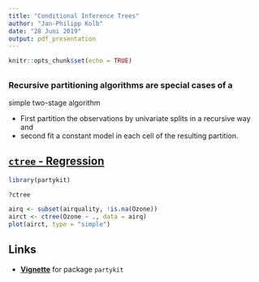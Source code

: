```yaml
---
title: "Conditional Inference Trees"
author: "Jan-Philipp Kolb"
date: "28 Juni 2019"
output: pdf_presentation
---
```


```r
knitr::opts_chunk$set(echo = TRUE)
```


## 

### Recursive partitioning algorithms are special cases of a
simple two-stage algorithm

- First partition the observations by univariate splits in a recursive way and 
- second fit a constant model in each cell of the resulting partition.


## [`ctree` - Regression](https://stats.stackexchange.com/questions/171301/interpreting-ctree-partykit-output-in-r)

```r
library(partykit)
```

```r
?ctree
```

```r
airq <- subset(airquality, !is.na(Ozone))
airct <- ctree(Ozone ~ ., data = airq)
plot(airct, type = "simple")
```

## Links

- [**Vignette**](https://cran.r-project.org/web/packages/partykit/vignettes/ctree.pdf) for package `partykit` 

